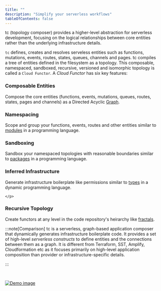```yaml
---
title: ""
description: "Simplify your serverless workflows"
tableOfContents: false
---
```


tc (topology composer) provides a higher-level abstraction for serverless development, focusing on the logical relationships between core entities rather than the underlying infrastructure details.

`tc` defines, creates and resolves serveless entities such as functions, mutations, events, routes, states, queues, channels and pages. tc compiles a tree of entities defined in the filesystem as a topology. This composable, namespaced, sandboxed, recursive, versioned and isomorphic topology is called a `Cloud Functor`. A _Cloud Functor_ has six key features:


<div>
  <div>
    <h3>Composable Entities</h3>
    <p>
    Compose the core entities (functions, events, mutations, queues, routes, states, pages and channels) as a Directed Acyclic <u>Graph</u>.
    </p>
  </div>
  <div>
    <h3>Namespacing</h3>
    <p>
    Scope and group your functions, events, routes and other entities similar to <u>modules</u> in a programming language.
    </p>
  </div>
  <div>
    <h3>Sandboxing</h3>
    <p>
    Sandbox your namespaced topologies with reasonable boundaries similar to <u>packages</u> in a programming language.
    </p>
  </div>
  <div>
    <h3>Inferred Infrastructure</h3>
    <p>
	Generate infrastructure boilerplate like permissions similar to <u>types</u> in a dynamic programming language.

    </p>

  </div>
  <div>
    <h3>Recursive Topology</h3>
    <p>
    Create functors at any level in the code repository's heirarchy like <u>fractals</u>.
    </p>

  </div>
</div>

:::note[Comparison]
tc is a serverless, graph-based application composer that dynamically generates infrastructure boilerplate code. It provides a set of high-level *serverless constructs* to define entities and the connections between them as a graph. It is different from Terraform, SST, Amplify, Cloudformation etc as it focuses primarily on high-level application composition than provider or infrastructure-specific details.

:::

<br/>

[![Demo image]][Demo source]

[Demo image]: ../../assets/peek.gif
[Demo source]: ../../assets/peek.gif
